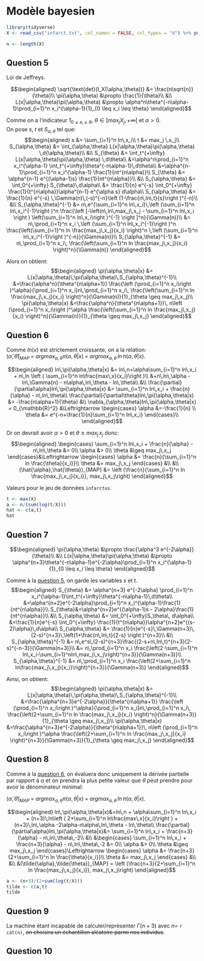 # Modèle bayesien

```r
library(tidyverse)
X <- read_csv("infarct.txt", col_names = FALSE, col_types = "d") %>% pull(X1)
```

```r
n <- length(X)
```


## Question 5
Loi de Jeffreys.

$$\begin{aligned}
\sqrt{\text{det}(I_X(\alpha,\theta))} &= \frac{n\sqrt{n}}{\theta}\\
\pi(\alpha,\theta) &\propto \frac{1}{\theta}\\
&\\
L(x|\alpha,\theta)\pi(\alpha,\theta) &\propto \alpha^n\theta^{-n\alpha-1}\prod_{i=1}^n x_i^{\alpha-1}{1}_{0 \leq x_i \leq \theta}
\end{aligned}$$

Comme on a l'indicateur ${1}_{0 \leq x_i \leq \theta}$, $\theta \in [max_j X_j, +\infty[$ et $\alpha > 0$.  
On pose $s$, $t$ et $S_{\alpha,\theta}$ tel que:
$$\begin{aligned}
s &= \sum_{i=1}^n ln\,x_i\\
t &= max_j \,x_j\\
S_{\alpha,\theta} &= \int_{\alpha,\theta} L(x|\alpha,\theta)\pi(\alpha,\theta) \,d(\alpha,\theta)\\
&\\
S_{\theta} &= \int_t^{+\infty} L(x|\alpha,\theta)\pi(\alpha,\theta) \,d\theta\\
&=\alpha^n\prod_{i=1}^n x_i^{\alpha-1} \int_t^{+\infty}\theta^{-n\alpha-1}\,d\theta\\
&=\alpha^{n-1}\prod_{i=1}^n x_i^{\alpha-1} \frac{1}{nt^{n\alpha}}\\
S_{\theta} &= \alpha^{n-1} e^{(\alpha-1)s} \frac{1}{nt^{n\alpha}}\\
&\\
S_{\alpha,\theta} &= \int_0^{+\infty} S_{\theta}\,d\alpha\\
&= \frac{1}{n} e^{-s} \int_0^{+\infty} \frac{1}{t^{n\alpha}}\alpha^{n-1} e^{\alpha s} d\alpha\\
S_{\alpha,\theta} &= \frac{1}{n} e^{-s} \,\Gamma(n)\,(-s)^{-n}\left (1-\frac{n\,ln\,t}{s}\right )^{-n}\\
&\\
S_{\alpha,\theta}^{-1} &= n\,e^{\sum_{i=1}^n ln\,x_i}\,\left (\sum_{i=1}^n ln\,x_i^{-1}\right )^n \frac{\left [-\left(n\,ln\,max_j\,x_j - \sum_{i=1}^n ln\,x_i \right ) \left(\sum_{i=1}^n ln\,x_i\right )^{-1} \right ]^n}{\Gamma(n)}\\
&= n\,\prod_{i=1}^n x_i \,\left (\sum_{i=1}^n ln\,x_i^{-1}\right )^n \frac{\left(\sum_{i=1}^n ln \frac{max_j\,x_j}{x_i}  \right)^n \,\left (\sum_{i=1}^n ln\,x_i^{-1}\right )^{-n}}{\Gamma(n)}\\
S_{\alpha,\theta}^{-1} &= n\,\prod_{i=1}^n x_i\, \frac{\left(\sum_{i=1}^n ln \frac{max_j\,x_j}{x_i}  \right)^n}{\Gamma(n)}
\end{aligned}$$

Alors on obtient:
$$\begin{aligned}
\pi(\alpha,\theta|x) &= L(x|\alpha,\theta)\,\pi(\alpha,\theta)\,S_{\alpha,\theta}^{-1}\\
&=\frac{\alpha^n}{\theta^{n\alpha+1}} \frac{\left (\prod_{i=1}^n x_i\right )^\alpha}{\prod_{i=1}^n x_i}n\,\prod_{i=1}^n x_i\, \frac{\left(\sum_{i=1}^n ln \frac{max_j\,x_j}{x_i}  \right)^n}{\Gamma(n)}{1}_{\theta \geq max_j\,x_j}\\
\pi(\alpha,\theta|x) &=\frac{\alpha^n}{\theta^{n\alpha+1}}\, n\left (\prod_{i=1}^n x_i\right )^\alpha \frac{\left(\sum_{i=1}^n ln \frac{max_j\,x_j}{x_i}  \right)^n}{\Gamma(n)}{1}_{\theta \geq max_j\,x_j}
\end{aligned}$$

## Question 6
Comme $ln(x)$ est strictement croissante, on a la relation:  
$(\hat{\alpha},\hat{\theta})_{MAP}\; = \;argmax_{\alpha,\theta} \pi(\alpha,\theta|x)\; = \;argmax_{\alpha,\theta}\,ln\,\pi(\alpha,\theta|x)$.  


$$\begin{aligned}
ln\,\pi(\alpha,\theta|x) &= ln\,n+\alpha\sum_{i=1}^n ln\,x_i + n\,ln \left ( \sum_{i=1}^n ln\frac{max\,x}{x_i}\right )\\
&+n\,ln\,\alpha - ln\,\Gamma{n} - n\alpha\,ln\,\theta - ln\,\theta\\
&\\
\frac{\partial}{\partial\alpha}ln\,\pi(\alpha,\theta|x) &= \sum_{i=1}^n ln\,x_i + \frac{n}{\alpha} - n\,ln\,\theta\\
\frac{\partial}{\partial\theta}ln\,\pi(\alpha,\theta|x) &= -\frac{n\alpha+1}{\theta}
&\\
\nabla_{\alpha,\theta}ln\,\pi(\alpha,\theta|x) = 0_{\mathbb{R}^2} &\Leftrightarrow
\begin{cases}
\alpha &=-\frac{1}{n} \\
\theta &= e^{-n+\frac{1}{n}\sum_{i=1}^n ln\,x_i}
\end{cases}\\
\end{aligned}$$

Or on devrait avoir $\alpha > 0$ et $\theta \geq max_j\,x_j$ donc:
$$\begin{aligned}
\begin{cases}
\sum_{i=1}^n ln\,x_i + \frac{n}{\alpha} - n\,ln\,\theta &= 0\\
\alpha &> 0\\
\theta &\geq max_j\,x_j
\end{cases}&\Leftrightarrow
\begin{cases}
\alpha &= \frac{n}{\sum_{i=1}^n ln \frac{\theta}{x_i}}\\
\theta &= max_j\,x_j
\end{cases}
&\\
&\\
(\hat{\alpha},\hat{\theta})_{MAP} &= \left (\frac{n}{\sum_{i=1}^n ln \frac{max_j\,x_j}{x_i}}, max_j\,x_j\right)
\end{aligned}$$

Valeurs pour le jeu de données `infarctus`.

```r
t <- max(X)
a <- n/(sum(log(t/X)))
hat <- c(a,t)
hat
```


## Question 7

$$\begin{aligned}
\pi(\alpha,\theta) &\propto \frac{\alpha^3 e^{-2\alpha}}{\theta}\\
&\\
L(x|\alpha,\theta)\pi(\alpha,\theta) &\propto \alpha^{n+3}\theta^{-n\alpha-1}e^{-2\alpha}\prod_{i=1}^n x_i^{\alpha-1}{1}_{0 \leq x_i \leq \theta}
\end{aligned}$$

Comme à la [question 5](## Question 5), on garde les variables $s$ et $t$.
$$\begin{aligned}
S_{\theta} &= \alpha^{n+3} e^{-2\alpha} \prod_{i=1}^n x_i^{\alpha-1}\int_t^{+\infty}\theta^{-n\alpha-1}\,d\theta\\
&=\alpha^{n+2}e^{-2\alpha}\prod_{i=1}^n x_i^{\alpha-1}\frac{1}{nt^{n\alpha}}\\
S_{\theta}&=\alpha^{n+2}e^{(\alpha-1)s - 2\alpha}\frac{1}{nt^{n\alpha}}\\
&\\
S_{\alpha,\theta} &= \int_0^{+\infty}S_\theta\, d\alpha\\
&=\frac{1}{n}e^{-s} \int_0^{+\infty} \frac{1}{t^{n\alpha}}\alpha^{n+2}e^{(s-2)\alpha}\,d\alpha\\
S_{\alpha,\theta} &= \frac{1}{n}e^{-s}\,\Gamma(n+3)\,(2-s)^{n+3}\,\left(1+\frac{n\,ln\,t}{2-s} \right )^{n+3}\\
&\\
S_{\alpha,\theta}^{-1} &= n\,e^s\,(2-s)^{n+3}\frac{(2-s+n\,ln\,t)^{n+3}(2-s)^{-n-3}}{\Gamma(n+3)}\\
&= n\,\prod_{i=1}^n x_i \frac{\left(2-\sum_{i=1}^n ln\,x_i-\sum_{i=1}^nln\,max_j\,x_j\right)^{n+3}}{\Gamma(n+3)}\\
S_{\alpha,\theta}^{-1} &= n\,\prod_{i=1}^n x_i \frac{\left(2+\sum_{i=1}^n ln\frac{max_j\,x_j}{x_i}\right)^{n+3}}{\Gamma(n+3)}
\end{aligned}$$

Ainsi, on obtient:
$$\begin{aligned}
\pi(\alpha,\theta|x) &= L(x|\alpha,\theta)\,\pi(\alpha,\theta)\,S_{\alpha,\theta}^{-1}\\
&=\frac{\alpha^{n+3}e^{-2\alpha}}{\theta^{n\alpha+1}} \frac{\left (\prod_{i=1}^n x_i\right )^\alpha}{\prod_{i=1}^n x_i}n\,\prod_{i=1}^n x_i\, \frac{\left(2+\sum_{i=1}^n ln \frac{max_j\,x_j}{x_i}  \right)^n}{\Gamma(n+3)}{1}_{\theta \geq max_j\,x_j}\\
\pi(\alpha,\theta|x) &=\frac{\alpha^{n+3}e^{-2\alpha}}{\theta^{n\alpha+1}}\, n\left (\prod_{i=1}^n x_i\right )^\alpha \frac{\left(2+\sum_{i=1}^n ln \frac{max_j\,x_j}{x_i}  \right)^{n+3}}{\Gamma(n+3)}{1}_{\theta \geq max_j\,x_j}
\end{aligned}$$

## Question 8

Comme à la [question 6](## Question 6), on évaluera donc uniquement la dérivée partielle par rapport à $\alpha$ et on prendra la plus petite valeur que $\theta$ peut prendre pour avoir le dénominateur minimal:

$(\tilde{\alpha},\tilde{\theta})_{MAP}\; = \;argmax_{\alpha,\theta} \pi(\alpha,\theta|x)\; = \;argmax_{\alpha,\theta}\,ln\,\pi(\alpha,\theta|x)$.

$$\begin{aligned}
ln\,\pi(\alpha,\theta|x)&=ln\,n + \alpha\sum_{i=1}^n ln\,x_i + (n+3)\,ln\left ( 2+\sum_{i=1}^n ln\frac{max\,x}{x_i}\right ) +(n+3)\,ln\,\alpha -2\alpha-n\alpha\,ln\,\theta - ln\,\theta\\
\frac{\partial}{\partial\alpha}ln\,\pi(\alpha,\theta|x)&= \sum_{i=1}^n ln\,x_i + \frac{n+3}{\alpha} - n\,ln\,\theta\,-2\\
&\\
&\begin{cases}
\sum_{i=1}^n ln\,x_i + \frac{n+3}{\alpha} - n\,ln\,\theta\,-2 &= 0\\
\alpha &> 0\\
\theta &\geq max_j\,x_j
\end{cases}\Leftrightarrow
\begin{cases}
\alpha &= \frac{n+3}{2+\sum_{i=1}^n ln \frac{\theta}{x_i}}\\
\theta &= max_j\,x_j
\end{cases}
&\\
&\\
&(\tilde{\alpha},\tilde{\theta})_{MAP} = \left (\frac{n+3}{2+\sum_{i=1}^n ln \frac{max_j\,x_j}{x_i}}, max_j\,x_j\right)
\end{aligned}$$

```r
a <- (n+3)/(2+sum(log(t/X)))
tilde <- c(a,t)
tilde
```

## Question 9

La machine étant incapable de calculer/représenter $\Gamma(n+3)$ avec $n =$ `r cat(n)`, ~~on choisira un échantillon aléatoire parmi nos individus~~.




## Question 10